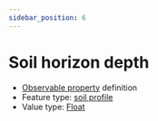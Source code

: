 ```yaml
---
sidebar_position: 6
---
```



# Soil horizon depth

- [Observable property](/viewers/dawe-vocabs?uri=https://linked.data.gov.au/def/test/dawe-cv/c0b5ae33-438d-42ca-b78e-e384d139fe27) definition
- Feature type: [soil profile](http://linked.data.gov.au/def/tern-cv/80c39b95-0912-4267-bb66-2fa081683723)
- Value type: [Float](https://w3id.org/tern/ontologies/tern/Float)


<Example protocolModule="soil-subsite-sampling" observableProperty="https://linked.data.gov.au/def/test/dawe-cv/c0b5ae33-438d-42ca-b78e-e384d139fe27" />
